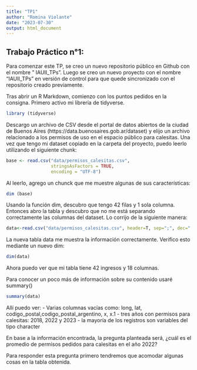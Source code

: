 ```yaml
---
title: "TP1"
author: "Romina Violante"
date: "2023-07-30"
output: html_document
---
```



## Trabajo Práctico n°1: 

Para comenzar este TP, se creo un nuevo repositorio público en Github con el nombre " IAUII_TPs". Luego se creo un nuevo proyecto con el nombre "IAUII_TPs" en versión de control para que quede sincronizado con el repositorio creado previamente.

Tras abrir un R Markdown, comienzo con los puntos pedidos en la consigna.
Primero activo mi librería de tidyverse.

```r
library (tidyverse)

```
Descargo un archivo de CSV desde el portal de datos abiertos de la ciudad de Buenos Aires (https://data.buenosaires.gob.ar/dataset) y elijo un archivo relacionado a los permisos de uso en el espacio público para calesitas.
Una vez que tengo mi dataset copiado en la carpeta del proyecto, puedo leerlo utilizando el siguiente chunk:

```r
base <- read.csv("data/permisos_calesitas.csv",
                 stringsAsFactors = TRUE,
                 encoding = "UTF-8")
```

Al leerlo, agrego un chunck que me muestre algunas de sus características:

```r
dim (base)
```
Usando la función dim, descubro que tengo 42 filas y 1 sola columna. Entonces abro la tabla y descubro que no me está separando correctamente las columnas del dataset. Lo corrijo de la siguiente manera:

```r
data<-read.csv("data/permisos_calesitas.csv", header=T, sep=";", dec=".")

```

La nueva tabla data me muestra la información correctamente. Verifico esto mediante un nuevo dim:

```r
dim(data)

```
Ahora puedo ver que mi tabla tiene 42 ingresos y 18 columnas.

Para conocer un poco más de información sobre su contenido usaré summary()

```r
summary(data)
```
Allí puedo ver:
- Varias columnas vacías como: long, lat, codigo_postal,codigo_postal_argentino, x, x.1
- tres años con permisos para calesitas: 2018, 2022 y 2023
- la mayoría de los registros son variables del tipo character

En base a la información encontrada, la pregunta planteada será, ¿cuál es el promedio de permisos pedidos para calesitas en el año 2022?

Para responder esta pregunta primero tendremos que acomodar algunas cosas en la tabla obtenida.



